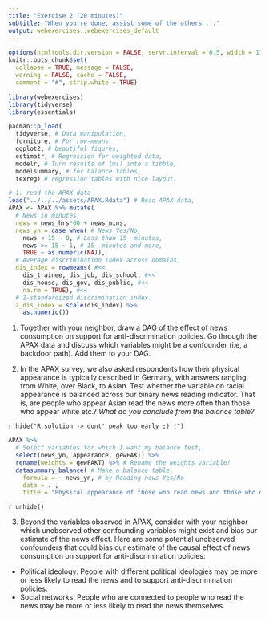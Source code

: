 ```yaml
---
title: "Exercise 2 (20 minutes)"
subtitle: "When you're done, assist some of the others ..."
output: webexercises::webexercises_default
---
```


```r
options(htmltools.dir.version = FALSE, servr.interval = 0.5, width = 115, digits = 2)
knitr::opts_chunk$set(
  collapse = TRUE, message = FALSE, 
  warning = FALSE, cache = FALSE,
  comment = "#", strip.white = TRUE)

library(webexercises)
library(tidyverse)
library(essentials)

pacman::p_load(
  tidyverse, # Data manipulation,
  furniture, # For row-means,
  ggplot2, # beautiful figures,
  estimatr, # Regression for weighted data,
  modelr, # Turn results of lm() into a tibble,
  modelsummary, # for balance tables,
  texreg) # regression tables with nice layout.

# 1. read the APAX data
load("../../../assets/APAX.Rdata") # Read APAX data,
APAX <- APAX %>% mutate(
  # News in minutes,
  news = news_hrs*60 + news_mins, 
  news_yn = case_when( # News Yes/No,
    news < 15 ~ 0, # Less than 15  minutes,
    news >= 15 ~ 1, # 15  minutes and more,
    TRUE ~ as.numeric(NA)),
  # Average discrimination index across domains,
  dis_index = rowmeans( #<<
    dis_trainee, dis_job, dis_school, #<<
    dis_house, dis_gov, dis_public, #<<
    na.rm = TRUE), #<<
  # Z-standardized discrimination index.
  z_dis_index = scale(dis_index) %>% 
    as.numeric())
```

1. Together with your neighbor, draw a DAG of the effect of news consumption on support for anti-discrimination policies. Go through the APAX data and discuss which variables might be a confounder (i.e, a backdoor path). Add them to your DAG.

2. In the APAX survey, we also asked respondents how their physical appearance is typically described in Germany, with answers ranging from White, over Black, to Asian. Test whether the variable on racial appearance is balanced across our binary news reading indicator. That is, are people who appear Asian read the news more often than those who appear white etc.? *What do you conclude from the balance table?*

`r hide("R solution -> dont' peak too early ;) !")`
```r
APAX %>%
  # Select variables for which I want my balance test,
  select(news_yn, appearance, gewFAKT) %>%
  rename(weights = gewFAKT) %>% # Rename the weights variable!
  datasummary_balance( # Make a balance table,
    formula = ~ news_yn, # by Reading news Yes/No
    data = . ,
    title = "Physical appearance of those who read news and those who don't") 
```
`r unhide()`

3. Beyond the variables observed in APAX, consider with your neighbor which unobserved other confounding variables might exist and bias our estimate of the news effect. Here are some potential unobserved confounders that could bias our estimate of the causal effect of news consumption on support for anti-discrimination policies:
  + Political ideology: People with different political ideologies may be more or less likely to read the news and to support anti-discrimination policies.
  + Social networks: People who are connected to people who read the news may be more or less likely to read the news themselves.